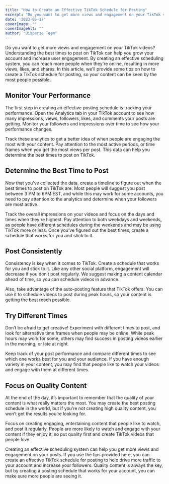 ```yaml
---
title: "How to Create an Effective TikTok Schedule for Posting"
excerpt: "Do you want to get more views and engagement on your TikTok videos? Understanding the best times to post on TikTok can help you grow your account and increase user engagement."
date: '2023-05-17'
coverImage: ""  
coverImageAlt: ""
author: "Disperse Team"
---
```


Do you want to get more views and engagement on your TikTok videos? Understanding the best times to post on TikTok can help you grow your account and increase user engagement. By creating an effective scheduling system, you can reach more people when they're online, resulting in more views, likes, and shares. In this article, we’ll provide some tips on how to create a TikTok schedule for posting, so your content can be seen by the most people possible.

## Monitor Your Performance

The first step in creating an effective posting schedule is tracking your performance. Open the Analytics tab in your TikTok account to see how many impressions, views, followers, likes, and comments your posts are getting. Monitor your followers and impressions over time to see how your performance changes.

Track these analytics to get a better idea of when people are engaging the most with your content. Pay attention to the most active periods, or time frames when you get the most views per post. This data can help you determine the best times to post on TikTok.

## Determine the Best Time to Post

Now that you’ve collected the data, create a timeline to figure out when the best times to post on TikTok are. Most people will suggest you post between 3 PM to 6PM EST, and while this may work for some accounts, you need to pay attention to the analytics and determine when your followers are most active.

Track the overall impressions on your videos and focus on the days and times when they're highest. Pay attention to both weekdays and weekends, as people have different schedules during the weekends and may be using TikTok more or less. Once you’ve figured out the best times, create a schedule that works for you and stick to it.

## Post Consistently

Consistency is key when it comes to TikTok. Create a schedule that works for you and stick to it. Like any other social platform, engagement will decrease if you don’t post regularly. We suggest making a content calendar ahead of time, so you can schedule videos in advance.

Also, take advantage of the auto-posting feature that TikTok offers. You can use it to schedule videos to post during peak hours, so your content is getting the best reach possible.

## Try Different Times

Don’t be afraid to get creative! Experiment with different times to post, and look for alternative time frames when people may be online. While peak hours may work for some, others may find success in posting videos earlier in the morning, or late at night.

Keep track of your post performance and compare different times to see which one works best for you and your audience. If you have enough variety in your content, you may find that people like to watch your videos and engage with them at different times.

## Focus on Quality Content

At the end of the day, it’s important to remember that the quality of your content is what really matters the most. You may create the best posting schedule in the world, but if you’re not creating high quality content, you won’t get the results you’re looking for.

Focus on creating engaging, entertaining content that people like to watch, and post it regularly. People are more likely to watch and engage with your content if they enjoy it, so put quality first and create TikTok videos that people love. 

Creating an effective scheduling system can help you get more views and engagement on your posts. If you use the tips provided here, you can create an effective TikTok schedule for posting to help drive more traffic to your account and increase your followers. Quality content is always the key, but by creating a posting schedule that works for your account, you can make sure more people are seeing it.
